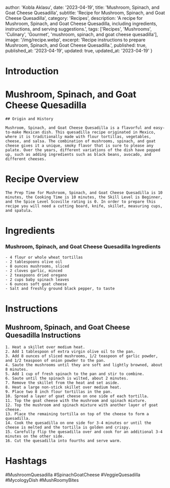 
  author: 'Kobla Aklasu',
  date: '2023-04-19',
  title: 'Mushroom, Spinach, and Goat Cheese Quesadilla',
  subtitle: 'Recipe for Mushroom, Spinach, and Goat Cheese Quesadilla',
  category: 'Recipes',
  description: 'A recipe for Mushroom, Spinach, and Goat Cheese Quesadilla, including ingredients, instructions, and serving suggestions.',
  tags: ['Recipes', 'Mushrooms', 'Culinary', 'Gourmet', 'mushroom, spinach, and goat cheese quesadilla'],
  image: '/img/recipe.webp',
  excerpt: 'Recipe instructions to prepare Mushroom, Spinach, and Goat Cheese Quesadilla.',
  published: true,
  published_at: '2023-04-19',
  updated: true,
  updated_at: '2023-04-19'
}


  # Introduction

# Mushroom, Spinach, and Goat Cheese Quesadilla
    
    ## Origin and History
    
    Mushroom, Spinach, and Goat Cheese Quesadilla is a flavorful and easy-to-make Mexican dish. This quesadilla recipe originated in Mexico, where it is traditionally made with flour tortillas, vegetables, cheese, and salsa. The combination of mushrooms, spinach, and goat cheese gives it a unique, smoky flavor that is sure to please any palate. Over the years, different variations of the dish have popped up, such as adding ingredients such as black beans, avocado, and different cheeses.

# Recipe Overview

    The Prep Time for Mushroom, Spinach, and Goat Cheese Quesadilla is 10 minutes, the Cooking Time is 10 minutes, the Skill Level is Beginner, and the Spice Level Scoville rating is 0. In order to prepare this recipe you will need a cutting board, knife, skillet, measuring cups, and spatula.

# Ingredients

### Mushroom, Spinach, and Goat Cheese Quesadilla Ingredients
    - 4 flour or whole wheat tortillas
    - 2 tablespoons olive oil
    - 8 ounces mushrooms, sliced
    - 2 cloves garlic, minced
    - 2 teaspoons dried oregano
    - 2 cups baby spinach leaves
    - 6 ounces soft goat cheese
    - Salt and freshly ground black pepper, to taste

# Instructions

## Mushroom, Spinach, and Goat Cheese Quesadilla Instructions
    
    1. Heat a skillet over medium heat.
    2. Add 1 tablespoon of extra virgin olive oil to the pan.
    3. Add 8 ounces of sliced mushrooms, 1/2 teaspoon of garlic powder, and 1/2 teaspoon of onion powder to the pan.
    4. Saute the mushrooms until they are soft and lightly browned, about 8 minutes.
    5. Add 1 cup of fresh spinach to the pan and stir to combine.
    6. Saute until the spinach is wilted, about 2 minutes.
    7. Remove the skillet from the heat and set aside.
    8. Heat a large non-stick skillet over medium heat.
    9. Place two 8 inch flour tortillas in the pan.
    10. Spread a layer of goat cheese on one side of each tortilla.
    11. Top the goat cheese with the mushroom and spinach mixture.
    12. Top the mushroom and spinach mixture with another layer of goat cheese.
    13. Place the remaining tortilla on top of the cheese to form a quesadilla.
    14. Cook the quesadilla on one side for 3-4 minutes or until the cheese is melted and the tortilla is golden and crispy.
    15. Carefully flip the quesadilla over and cook for an additional 3-4 minutes on the other side.
    16. Cut the quesadilla into fourths and serve warm.

# Hashtags

#MushroomQuesadilla #SpinachGoatCheese #VeggieQuesadilla #MycologyDish #MushRoomyBites



